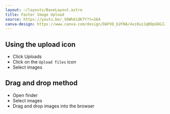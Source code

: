 ```yaml
---
layout: ~/layouts/BaseLayout.astro
title: Faster Image Upload
source: https://youtu.be/_XOWhA1dK7Y?t=264
canva-design: https://www.canva.com/design/DAFVD_b2FNA/4xz8uzJqB9pG6GJZ2DtEwA/edit
---
```


## Using the upload icon

- Click Uploads
- Click on the `Upload files` icon
- Select images

## Drag and drop method

- Open finder
- Select images
- Drag and drop images into the browser

